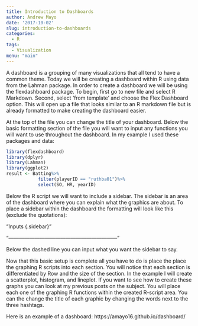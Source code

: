 ```yaml
---
title: Introduction to Dashboards
author: Andrew Mayo
date: '2017-10-02'
slug: introduction-to-dashboards
categories:
  - R
tags:
  - Visualization
menu: "main"
---
```


A dashboard is a grouping of many visualizations that all tend to have a common theme. Today we will be creating a dashboard within R using data from the Lahman package. In order to create a dashboard we will be using the flexdashboard package. To begin, first go to new file and select R Markdown. Second, select 'from template' and choose the Flex Dashboard option.  This will open up a file that looks similar to an R markdown file but is already formatted to make creating the dashboard easier.

At the top of the file you can change the title of your dashboard. Below the basic formatting section of the file you will want to input any functions you will want to use throughout the dashboard. In my example I used these packages and data:
```r
library(flexdashboard)
library(dplyr)
library(Lahman)
library(ggplot2)
result <- Batting%>%
            filter(playerID == "ruthba01")%>%
            select(SO, HR, yearID)
```

Below the R script we will want to include a sidebar. The sidebar is an area of the dashboard where you can explain what the graphics are about. To place a sidebar within the dashboard the formatting will look like this (exclude the quotations):

"Inputs {.sidebar}"

"---------------------------------------------------------------"

Below the dashed line you can input what you want the sidebar to say.

Now that this basic setup is complete all you have to do is place the place the graphing R scripts into each section.  You will notice that each section is differentiated by Row and the size of the section.  In the example I will create a scatterplot, histogram, and lineplot.  If you want to see how to create these graphs you can look at my previous posts on the subject.  You  will place each one of the graphing R functions within the created R-script area. You can the change the title of each graphic by changing the words next to the three hashtags.

Here is an example of a dashboard: https://amayo16.github.io/dashboard/ 


